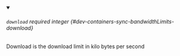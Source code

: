 
<details className="config-field" data-expandable="false" open>
<summary>

###### `download` <span className="config-field-required" data-required="false">required</span> <span className="config-field-type">integer</span> <span className="config-field-default"></span> <span className="config-field-enum"></span> {#dev-containers-sync-bandwidthLimits-download}

Download is the download limit in kilo bytes per second

</summary>



</details>
